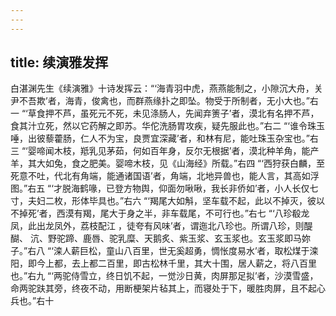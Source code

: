 ```yaml
---
---
---
```

title: 续演雅发挥
---




白湛渊先生《续演雅》十诗发挥云：“‘海青羽中虎，燕燕能制之，小隙沉大舟，关尹不吾欺’者，海青，俊禽也，而群燕缘扑之即坠。物受于所制者，无小大也。”右一 “‘草食押不芦，虽死元不死，未见涤肠人，先闻弃箦子’者，漠北有名押不芦，食其汁立死，然以它药解之即苏。华佗洗肠胃攻疾，疑先服此也。”右二 “‘谁令珠玉唾，出彼藜藿肠，仁人不为宝，良贾宜深藏’者，和林有尼，能吐珠玉杂宝也。”右三 “‘婴啼闻木枝，羝乳见茅茹，何如百年身，反尔无根据’者，漠北种羊角，能产羊，其大如兔，食之肥美。婴啼木枝，见《山海经》所载。”右四 “‘西狩获白麟，至死意不吐，代北有角端，能通诸国语’者，角端，北地异兽也，能人言，其高如浮图。”右五 “‘才脱海鹤喙，已登方物舆，仰面勿啾啾，我长非侨如’者，小人长仅七寸，夫妇二枚，形体毕具也。”右六 “‘羯尾大如斛，坚车载不起，此以不掉灭，彼以不掉死’者，西漠有羯，尾大于身之半，非车载尾，不可行也。”右七 “‘八珍殽龙凤，此出龙凤外，荔枝配江 ，徒夸有风味’者，谓迤北八珍也。所谓八珍，则醍醐、 沆、野驼蹄、鹿唇、驼乳糜、天鹅炙、紫玉浆、玄玉浆也。玄玉浆即马妳子。”右八 “‘滦人薪巨松，童山八百里，世无奚超勇，惆怅度易水’者，取松煤于滦阳，即今上都，去上都二百里，即古松林千里，其大十围，居人薪之，将八百里也。”右九 “‘两驼侍雪立，终日饥不起，一觉沙日黄，肉屏那足拟’者，沙漠雪盛，命两驼趺其旁，终夜不动，用断梗架片毡其上，而寝处于下，暖胜肉屏，且不起心兵也。”右十